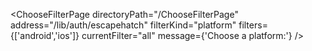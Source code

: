 


<ChooseFilterPage
    directoryPath="/ChooseFilterPage"
    address="/lib/auth/escapehatch"
    filterKind="platform"
    filters={['android','ios']}
    currentFilter="all"
    message={'Choose a platform:'}
/>
